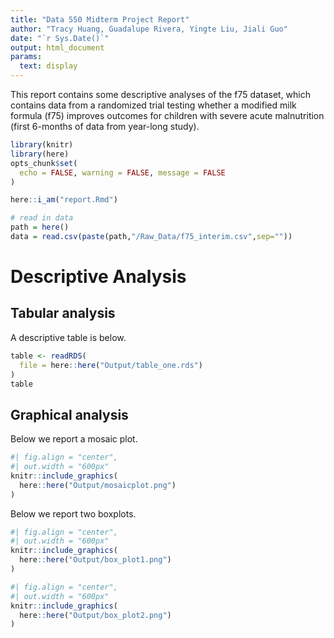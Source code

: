 ```yaml
---
title: "Data 550 Midterm Project Report"
author: "Tracy Huang, Guadalupe Rivera, Yingte Liu, Jiali Guo"
date: "`r Sys.Date()`"
output: html_document
params: 
  text: display
---
```


This report contains some descriptive analyses of the f75 dataset, which contains data from a randomized trial testing whether a modified milk formula (f75) improves outcomes for children with severe acute malnutrition (first 6-months of data from year-long study).

```r
library(knitr)
library(here)
opts_chunk$set(
  echo = FALSE, warning = FALSE, message = FALSE
)
```

```r
here::i_am("report.Rmd")

# read in data 
path = here()
data = read.csv(paste(path,"/Raw_Data/f75_interim.csv",sep=""))
```

# Descriptive Analysis

## Tabular analysis

A descriptive table is below.

```r
table <- readRDS(
  file = here::here("Output/table_one.rds")
)
table
```

## Graphical analysis

Below we report a mosaic plot. 

```r
#| fig.align = "center",
#| out.width = "600px"
knitr::include_graphics(
  here::here("Output/mosaicplot.png")
)
```

Below we report two boxplots.

```r
#| fig.align = "center",
#| out.width = "600px"
knitr::include_graphics(
  here::here("Output/box_plot1.png")
)

#| fig.align = "center",
#| out.width = "600px"
knitr::include_graphics(
  here::here("Output/box_plot2.png")
)
```
